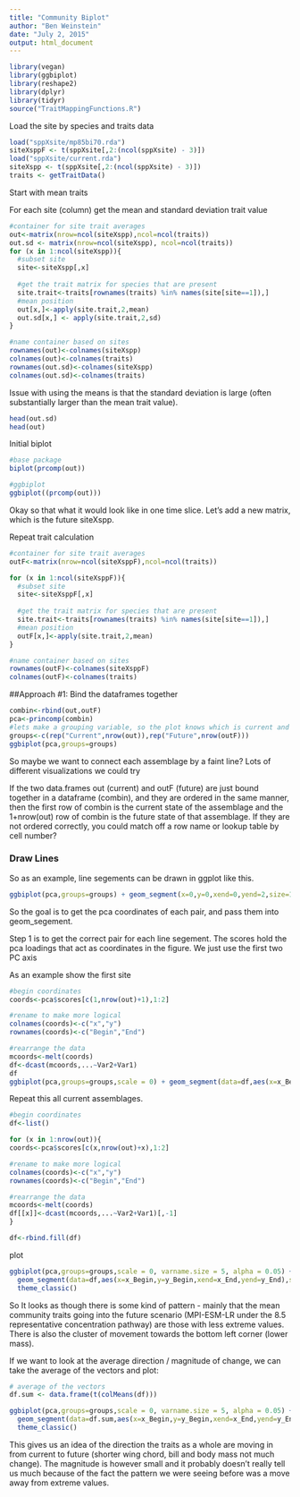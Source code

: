 ```yaml
---
title: "Community Biplot"
author: "Ben Weinstein"
date: "July 2, 2015"
output: html_document
---
```


```r
library(vegan)
library(ggbiplot)
library(reshape2)
library(dplyr)
library(tidyr)
source("TraitMappingFunctions.R")
```

Load the site by species and traits data
```r
load("sppXsite/mp85bi70.rda")
siteXsppF <- t(sppXsite[,2:(ncol(sppXsite) - 3)])
load("sppXsite/current.rda")
siteXspp <- t(sppXsite[,2:(ncol(sppXsite) - 3)])
traits <- getTraitData()
```
Start with mean traits

For each site (column) get the mean and standard deviation trait value

```r

#container for site trait averages
out<-matrix(nrow=ncol(siteXspp),ncol=ncol(traits))
out.sd <- matrix(nrow=ncol(siteXspp), ncol=ncol(traits))
for (x in 1:ncol(siteXspp)){
  #subset site
  site<-siteXspp[,x]
  
  #get the trait matrix for species that are present
  site.trait<-traits[rownames(traits) %in% names(site[site==1]),]
  #mean position
  out[x,]<-apply(site.trait,2,mean)
  out.sd[x,] <- apply(site.trait,2,sd)
}

#name container based on sites
rownames(out)<-colnames(siteXspp)
colnames(out)<-colnames(traits)
rownames(out.sd)<-colnames(siteXspp)
colnames(out.sd)<-colnames(traits)

```

Issue with using the means is that the standard deviation is large (often substantially larger than the mean trait value).

```r
head(out.sd)
head(out)
```
Initial biplot

```r
#base package
biplot(prcomp(out))

#ggbiplot
ggbiplot((prcomp(out)))
```

Okay so that what it would look like in one time slice. Let's add a new matrix, which is the future siteXspp. 

Repeat trait calculation

```r
#container for site trait averages
outF<-matrix(nrow=ncol(siteXsppF),ncol=ncol(traits))

for (x in 1:ncol(siteXsppF)){
  #subset site
  site<-siteXsppF[,x]
  
  #get the trait matrix for species that are present
  site.trait<-traits[rownames(traits) %in% names(site[site==1]),]
  #mean position
  outF[x,]<-apply(site.trait,2,mean)
}

#name container based on sites
rownames(outF)<-colnames(siteXsppF)
colnames(outF)<-colnames(traits)
```

##Approach #1: Bind the dataframes together
```r
combin<-rbind(out,outF)
pca<-princomp(combin)
#lets make a grouping variable, so the plot knows which is current and which is future
groups<-c(rep("Current",nrow(out)),rep("Future",nrow(outF)))
ggbiplot(pca,groups=groups)
```

So maybe we want to connect each assemblage by a faint line? Lots of different visualizations we could try

If the two data.frames out (current) and outF (future) are just bound together in a dataframe (combin), and they are ordered in the same manner, then the first row of combin is the current state of the assemblage and the 1+nrow(out) row of combin is the future state of that assemblage. If they are not ordered correctly, you could match off a row name or lookup table by cell number?

### Draw Lines
So as an example, line segements can be drawn in ggplot like this.
```r
ggbiplot(pca,groups=groups) + geom_segment(x=0,y=0,xend=0,yend=2,size=1)
```

So the goal is to get the pca coordinates of each pair, and pass them into geom_segement.

Step 1 is to get the correct pair for each line segement. The scores hold the pca loadings that act as coordinates in the figure. We just use the first two PC axis

As an example show the first site
```r
#begin coordinates
coords<-pca$scores[c(1,nrow(out)+1),1:2]

#rename to make more logical
colnames(coords)<-c("x","y")
rownames(coords)<-c("Begin","End")

#rearrange the data
mcoords<-melt(coords)
df<-dcast(mcoords,...~Var2+Var1)
df
ggbiplot(pca,groups=groups,scale = 0) + geom_segment(data=df,aes(x=x_Begin,y=y_Begin,xend=x_End,yend=y_End),size=.1,alpha=.5, arrow = arrow(length = unit(0.5,"cm")))
```

Repeat this all current assemblages.

```r
#begin coordinates
df<-list()

for (x in 1:nrow(out)){
coords<-pca$scores[c(x,nrow(out)+x),1:2]

#rename to make more logical
colnames(coords)<-c("x","y")
rownames(coords)<-c("Begin","End")

#rearrange the data
mcoords<-melt(coords)
df[[x]]<-dcast(mcoords,...~Var2+Var1)[,-1]
}

df<-rbind.fill(df)
```

plot

```r
ggbiplot(pca,groups=groups,scale = 0, varname.size = 5, alpha = 0.05) +
  geom_segment(data=df,aes(x=x_Begin,y=y_Begin,xend=x_End,yend=y_End),size=.1,alpha=.2, arrow = arrow(length = unit(0.5,"cm"))) +
  theme_classic() 
```

So It looks as though there is some kind of pattern - mainly that the mean community traits going into the future scenario (MPI-ESM-LR under the 8.5 representative concentration pathway) are those with less extreme values. There is also the cluster of movement towards the bottom left corner (lower mass).

If we want to look at the average direction / magnitude of change, we can take the average of the vectors and plot:

```r
# average of the vectors 
df.sum <- data.frame(t(colMeans(df)))

ggbiplot(pca,groups=groups,scale = 0, varname.size = 5, alpha = 0.05) +
  geom_segment(data=df.sum,aes(x=x_Begin,y=y_Begin,xend=x_End,yend=y_End), arrow = arrow(length = unit(0.5,"cm"))) + 
  theme_classic() 
```

This gives us an idea of the direction the traits as a whole are moving in from current to future (shorter wing chord, bill and body mass not much change). The magnitude is however small and it probably doesn't really tell us much because of the fact the pattern we were seeing before was a move away from extreme values.